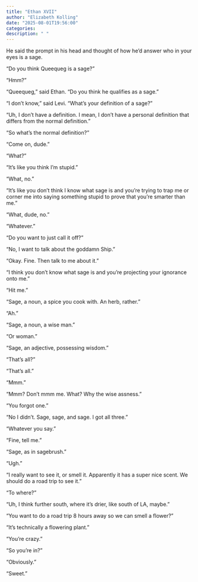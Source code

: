 ```yaml
---
title: "Ethan XVII"
author: "Elizabeth Kolling"
date: "2025-08-01T19:56:00"
categories: 
description: " "
---
```



He said the prompt in his head and thought of how he’d answer who in your eyes is a sage.

“Do you think Queequeg is a sage?”

“Hmm?”

“Queequeg,” said Ethan. “Do you think he qualifies as a sage.”

“I don’t know,” said Levi. “What’s your definition of a sage?”

“Uh, I don’t have a definition. I mean, I don’t have a personal definition that differs from the normal definition.”

“So what’s the normal definition?”

“Come on, dude.”

“What?”

“It’s like you think I’m stupid.”

“What, no.”

“It’s like you don’t think I know what sage is and you’re trying to trap me or corner me into saying something stupid to prove that you’re smarter than me.”

“What, dude, no.”

“Whatever.”

“Do you want to just call it off?”

“No, I want to talk about the goddamn Ship.” 

“Okay. Fine. Then talk to me about it.”

“I think you don't know what sage is and you’re projecting your ignorance onto me.”

“Hit me.”

“Sage, a noun, a spice you cook with. An herb, rather.”

“Ah.”

“Sage, a noun, a wise man.”

“Or woman.”

“Sage, an adjective, possessing wisdom.”

“That’s all?”

“That’s all.”

“Mmm.”

“Mmm? Don’t mmm me. What? Why the wise assness.”

“You forgot one.”

“No I didn’t. Sage, sage, and sage. I got all three.”

“Whatever you say.”

“Fine, tell me.”

“Sage, as in sagebrush.” 

“Ugh.”

"I really want to see it, or smell it. Apparently it has a super nice scent. We should do a road trip to see it."

"To where?"

"Uh, I think further south, where it's drier, like south of LA, maybe."

"You want to do a road trip 8 hours away so we can smell a flower?"

"It's technically a flowering plant."

"You're crazy."

"So you're in?"

"Obviously."

"Sweet."